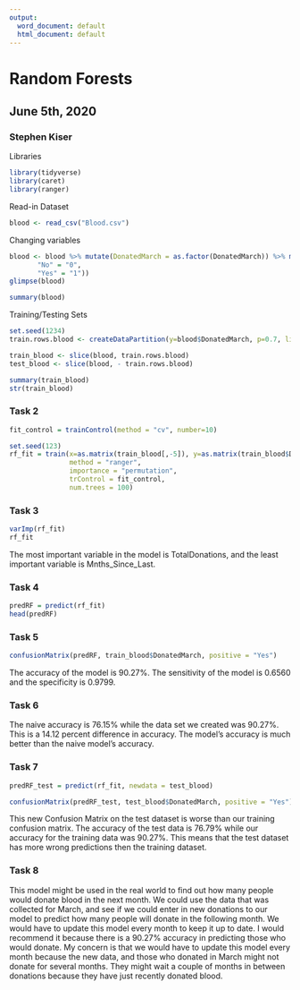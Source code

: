 ---
output:
  word_document: default
  html_document: default
---
# Random Forests
## June 5th, 2020
### Stephen Kiser

Libraries
```{r libraries}
library(tidyverse)
library(caret)
library(ranger)
```

Read-in Dataset
```{r Dataset}
blood <- read_csv("Blood.csv")
```

Changing variables
```{r changing variables}
blood <- blood %>% mutate(DonatedMarch = as.factor(DonatedMarch)) %>% mutate(DonatedMarch = fct_recode(DonatedMarch, 
       "No" = "0",
       "Yes" = "1"))
glimpse(blood)

summary(blood)
```

Training/Testing Sets
```{r Training/Testing sets}
set.seed(1234)
train.rows.blood <- createDataPartition(y=blood$DonatedMarch, p=0.7, list = FALSE)

train_blood <- slice(blood, train.rows.blood)
test_blood <- slice(blood, - train.rows.blood)

summary(train_blood)
str(train_blood)
```

### Task 2
```{r Task 2}
fit_control = trainControl(method = "cv", number=10)

set.seed(123)
rf_fit = train(x=as.matrix(train_blood[,-5]), y=as.matrix(train_blood$DonatedMarch),
               method = "ranger",
               importance = "permutation",
               trControl = fit_control,
               num.trees = 100)
```

### Task 3
```{r Task 3}
varImp(rf_fit)
rf_fit
```

The most important variable in the model is TotalDonations, and the least important variable is Mnths_Since_Last.


### Task 4
```{r Task 4}
predRF = predict(rf_fit)
head(predRF)
```

### Task 5
```{r Task 5}
confusionMatrix(predRF, train_blood$DonatedMarch, positive = "Yes")
```

The accuracy of the model is 90.27%.  The sensitivity of the model is 0.6560 and the specificity is 0.9799. 

### Task 6

The naive accuracy is 76.15% while the data set we created was 90.27%.  This is a 14.12 percent difference in accuracy. The model's accuracy is much better than the naive model's accuracy.

### Task 7
```{r Task 7}
predRF_test = predict(rf_fit, newdata = test_blood)

confusionMatrix(predRF_test, test_blood$DonatedMarch, positive = "Yes")
```

This new Confusion Matrix on the test dataset is worse than our training confusion matrix.  The accuracy of the test data is 76.79% while our accuracy for the training data was 90.27%.  This means that the test dataset has more wrong predictions then the training dataset.

### Task 8 

This model might be used in the real world to find out how many people would donate blood in the next month.  We could use the data that was collected for March, and see if we could enter in new donations to our model to predict how many people will donate in the following month.  We would have to update this model every month to keep it up to date.  I would recommend it because there is a 90.27% accuracy in predicting those who would donate.  My concern is that we would have to update this model every month because the new data, and those who donated in March might not donate for several months.  They might wait a couple of months in between donations because they have just recently donated blood.